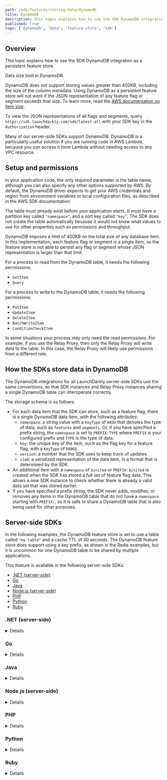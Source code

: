 ```yaml
---
path: /sdk/features/storing-data/dynamodb
title: DynamoDB
description: This topic explains how to use the SDK DynamoDB integration as a persistent feature store.
published: true
tags: ['dynamodb', 'data', 'feature store', 'sdk']
---
```


## Overview

This topic explains how to use the SDK DynamoDB integration as a persistent feature store.

<Callout intent="alert">
<CalloutTitle>Data size limit in DynamoDB</CalloutTitle>
<CalloutDescription>

DynamoDB does not support storing values greater than 400KB, including the size of the column metadata. Using DynamoDB as a persistent feature store will not work if the JSON representation of any feature flag or segment exceeds that size. To learn more, read the [AWS documentation on item size](https://docs.aws.amazon.com/amazondynamodb/latest/developerguide/Limits.html#limits-items).

To view the JSON representations of all flags and segments, query `https://sdk.launchdarkly.com/sdk/latest-all` with your SDK key in the `Authorization` header.

</CalloutDescription>
</Callout>

Many of our server-side SDKs support DynamoDB. DynamoDB is a particularly useful solution if you are running code in AWS Lambda, because you can access it from Lambda without needing access to any VPC resource.

## Setup and permissions

In your application code, the only required parameter is the table name, although you can also specify any other options supported by AWS. By default, the DynamoDB driver expects to get your AWS credentials and region from environment variables or local configuration files, as described in the AWS SDK documentation.

The table must already exist before your application starts. It must have a partition key called `"namespace"`, and a sort key called `"key"`. The SDK does not create the table automatically because it would not know what values to use for other properties such as permissions and throughput.

DynamoDB imposes a limit of 400KB on the total size of any database item. In this implementation, each feature flag or segment is a single item, so the feature store is not able to persist any flag or segment whose JSON representation is larger than that limit.

For a process to read from the DynamoDB table, it needs the following permissions:

* `GetItem`
* `Query`

For a process to write to the DynamoDB table, it needs the following permissions:

* `PutItem`
* `UpdateItem`
* `DeleteItem`
* `BatchWriteItem`
* `ConditionCheckItem`

In some situations your process may only need the read permissions. For example, if you use the Relay Proxy, then only the Relay Proxy will write data to the table. In this case, the Relay Proxy will likely use permissions from a different role.

## How the SDKs store data in DynamoDB

The DynamoDB integrations for all LaunchDarkly server-side SDKs use the same conventions, so that SDK instances and Relay Proxy instances sharing a single DynamoDB table can interoperate correctly.

The storage schema is as follows:

- For each data item that the SDK can store, such as a feature flag, there is a single DynamoDB data item, with the following attributes:
    - `namespace`: a string value with a `KeyType` of `HASH` that denotes the type of data, such as `features` and `segments`. Or, if you have specified a prefix string, the `namespace` is set to `PREFIX:TYPE` where `PREFIX` is your configured prefix and `TYPE` is the type of data.
    - `key`: the unique key of the item, such as the flag key for a feature flag, with a `KeyType` of `RANGE`.
    - `version`: a number that the SDK uses to keep track of updates.
    - `item`: a serialized representation of the data item, in a format that is determined by the SDK.
- An additional item with a `namespace` of `$inited` or `PREFIX:$inited` is created when the SDK has stored a full set of feature flag data. This allows a new SDK instance to check whether there is already a valid data set that was stored earlier.
- If you have specified a prefix string, the SDK never adds, modifies, or removes any items in the DynamoDB table that do not have a `namespace` starting with `PREFIX:`, so it is safe to share a DynamoDB table that is also being used for other purposes.

## Server-side SDKs

In the following examples, the DynamoDB feature store is set to use a table called `"my-table"` and a cache TTL of 30 seconds. The DynamoDB feature store does support using a key prefix, as shown in the Redis examples, but it is uncommon for one DynamoDB table to be shared by multiple applications.

This feature is available in the following server-side SDKs:

* [.NET (server-side)](#net-server-side)
* [Go](#go)
* [Java](#java)
* [Node.js (server-side)](#nodejs-server-side)
* [PHP](#php)
* [Python](#python)
* [Ruby](#ruby)

### .NET (server-side)

<Details summary="Expand .NET (server-side) code sample">

If using the .NET SDK, you must install the additional package [`LaunchDarkly.ServerSdk.DynamoDB`](https://github.com/launchdarkly/dotnet-server-sdk-dynamodb).

<CodeSample>
<CSTab label="C#">

```csharp
using LaunchDarkly.Sdk.Server;
using LaunchDarkly.Sdk.Server.Integrations;
var config = Configuration.Builder(sdkKey)
    .DataStore(
        Components.PersistentDataStore(
            DynamoDB.DataStore("my-table")
        ).CacheSeconds(30)
    )
    .Build();
var client = new LDClient(config);
```

</CSTab>
</CodeSample>

To learn more, read [`dotnet-server-sdk-dynamodb`](https://github.com/launchdarkly/dotnet-server-sdk-dynamodb).
</Details>

### Go

<Details summary="Expand Go code sample">

The Go integration is in [`github.com/launchdarkly/go-server-sdk-dynamodb`](https://github.com/launchdarkly/go-server-sdk-redis) for version 5.0.0 or higher of the SDK. In versions 4.5.1 and higher, but below 5.0.0, it is in the main SDK distribution as the subpackage `lddynamodb`.

<CodeSample>
<CSTab label="Go SDK v6.0">

```go
import (
    ld "github.com/launchdarkly/go-server-sdk/v6"
    "github.com/launchdarkly/go-server-sdk/v6/ldcomponents"
    lddynamodb "github.com/launchdarkly/go-server-sdk-dynamodb"
)

var config ld.Config
config.DataStore = ldcomponents.PersistentDataStore(
    lddynamodb.DataStore("my-table"),
).CacheSeconds(30)
client := ld.MakeCustomClient(sdkKey, config, waitTime)
```

</CSTab>
<CSTab label="Go SDK v5.x">

```go
import (
    ld "gopkg.in/launchdarkly/go-server-sdk.v5"
    "gopkg.in/launchdarkly/go-server-sdk.v5/ldcomponents"
    lddynamodb "github.com/launchdarkly/go-server-sdk-dynamodb"
)

var config ld.Config
config.DataStore = ldcomponents.PersistentDataStore(
    lddynamodb.DataStore("my-table"),
).CacheSeconds(30)
client := ld.MakeCustomClient(sdkKey, config, waitTime)
```

</CSTab>
</CodeSample>

To learn more, read [`go-server-sdk-dynamodb`](https://pkg.go.dev/github.com/launchdarkly/go-server-sdk-dynamodb).
</Details>

### Java

<Details summary="Expand Java code sample">

If using the Java SDK, you must install the additional package [`com.launchdarkly.launchdarkly-java-server-sdk-dynamodb-store`](https://github.com/launchdarkly/java-server-sdk-dynamodb). You must also add `software.amazon.awssdk.dynamodb` if your application does not already use the AWS SDK.

<CodeSample>
<CSTab label="Java">

```java
import com.launchdarkly.sdk.server.*;
import com.launchdarkly.sdk.server.integrations.*;

LDConfig config = new LDConfig.Builder()
  .dataStore(
    Components.persistentDataStore(
      DynamoDb.dataStore("my-table")
    ).cacheSeconds(30)
  )
  .build();
LDClient client = new LDClient(sdkKey, config);
```

</CSTab>
</CodeSample>

To learn more, read [`java-server-sdk-dynamodb`](https://github.com/launchdarkly/java-server-sdk-dynamodb).
</Details>

### Node.js (server-side)

<Details summary="Expand Node.js (server-side) code sample">

If using the Node.js SDK, you must install the additional package [`launchdarkly-node-server-sdk-dynamodb`](https://github.com/launchdarkly/node-server-sdk-dynamodb). As of the 2.0.0 release of that package, the `aws-sdk` package that it uses is _not_ automatically loaded as a transitive dependency. This saves space when running in AWS Lambda, where `aws-sdk` is built in. If you are not running in Lambda, you must separately install `aws-sdk`.

<CodeSample>
<CSTab label="JavaScript">

```js
const ld = require('launchdarkly-node-server-sdk');
const { DynamoDBFeatureStore } = require('launchdarkly-node-server-sdk-dynamodb');

const store = DynamoDBFeatureStore('your-table', { cacheTTL: 30 });

const options = {
  featureStore: store
};
const client = ld.init('sdk-key-123abc', options);
```

</CSTab>
<CSTab label="TypeScript">

```ts
import * as ld from 'launchdarkly-node-server-sdk';
import { DynamoDBFeatureStore } from 'launchdarkly-node-server-sdk-dynamodb';

const store = DynamoDBFeatureStore(
  'your-table',
  { cacheTTL: 30 }
);

const options: ld.LDOptions = {
  featureStore: store,
};
const client = ld.init('sdk-key-123abc', options);
```

</CSTab>
</CodeSample>
</Details>

### PHP

<Details summary="Expand PHP code sample">

In version 4.0 and higher of the PHP SDK, you must add the package `launchdarkly/server-sdk-dynamodb` to your application's Composer dependencies to use the DynamoDB integration.

In versions 3.x and earlier, the DynamoDB integration is built into the main SDK package, but you must add a package dependency for `aws/aws-sdk-php`.

To use the DynamoDB integration:

<CodeSample>
<CSTab label="PHP">

```php
$fr = LaunchDarkly\Integrations\DynamoDb::featureRequester([
    'dynamodb_table' => 'my-table'
]);
$client = new LaunchDarkly\LDClient("sdk-key-123abc", [
    'feature_requester' => $fr
]);
```

</CSTab>
</CodeSample>

To learn more, read [`php-server-sdk-dynamodb`](https://github.com/launchdarkly/php-server-sdk-dynamodb).
</Details>

### Python

<Details summary="Expand Python code sample">

The Python integration is part of the main SDK distribution as of version 6.7.0, but you must also install the package `boto3`.

<CodeSample>
<CSTab label="Python">

```python
import ldclient
from ldclient.config import Config
from ldclient.feature_store import CacheConfig
from ldclient.integrations import DynamoDB

store = DynamoDB.new_feature_store('my_table',
    caching=CacheConfig(expiration=30))

config = Config(feature_store=store)
ldclient.set_config(config)
```

</CSTab>
</CodeSample>
</Details>

### Ruby

<Details summary="Expand Ruby code sample">

The Ruby integration is part of the main SDK distribution as of version 5.1.1, but you must also install the gem `aws-sdk-dynamodb`.

<CodeSample>
<CSTab label="Ruby">

```ruby
require 'ldclient-rb'

store = LaunchDarkly::Integrations::DynamoDB.new_feature_store('my-table',
  { expiration: 30 })

config = LaunchDarkly::Config.new(
  feature_store: store
)
client = LaunchDarkly::Client.new(sdk_key, config)
```

</CSTab>
</CodeSample>
</Details>
